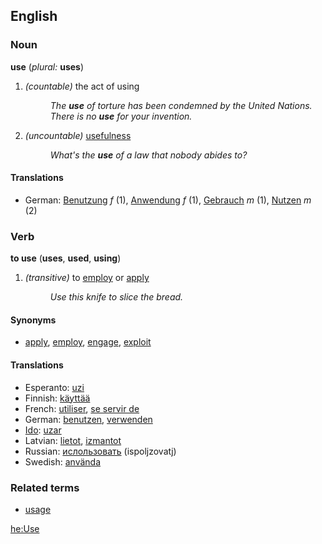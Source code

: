 ==English==
===Noun===
'''use''' (''plural:'' '''uses''')
#''(countable)'' the act of using
#:''The '''use''' of torture has been condemned by the United Nations.''
#:''There is no '''use''' for your invention.''
#''(uncountable)'' [[usefulness]]
#:''What's the '''use''' of a law that nobody abides to?''
====Translations====
*German: [[Benutzung]] ''f'' (1), [[Anwendung]] ''f'' (1), [[Gebrauch]] ''m'' (1), [[Nutzen]] ''m'' (2)
===Verb===
'''to use''' ('''uses''', '''used''', '''using''')
#''(transitive)'' to [[employ]] or [[apply]]
#:''Use this knife to slice the bread.''
====Synonyms====
*[[apply]], [[employ]], [[engage]], [[exploit]]
====Translations====
*Esperanto: [[uzi]]
*Finnish: [[käyttää]]
*French: [[utiliser]], [[se servir de]]
*German: [[benutzen]], [[verwenden]]
*[[Ido]]: [[uzar]]
*Latvian: [[lietot]], [[izmantot]]
*Russian: [[ислользовать]] (ispoljzovatj)
*Swedish: [[använda]]

===Related terms===
*[[usage]]


[[he:Use]]